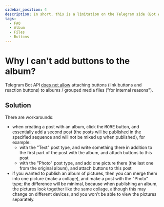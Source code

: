 ```yaml
---
sidebar_position: 4
description: In short, this is a limitation on the Telegram side (Bot API)
tags:
  - FAQ
  - Album
  - Files
  - Buttons
---
```


# Why I can't add buttons to the album?

Telegram Bot API [does not allow](https://stackoverflow.com/questions/77346519/telethon-how-send-album-with-button) attaching buttons (link buttons and reaction buttons) to albums / grouped media files ("for internal reasons").

## Solution

There are workarounds:

* when creating a post with an album, click the <kbd>MORE</kbd> button, and essentially add a second post (the posts will be published in the specified sequence and will not be mixed up when published), for example:
  * with the "Text" post type, and write something there in addition to the first part of the post with the album, and attach buttons to this post
  * with the "Photo" post type, and add one picture there (the last one from the original album), and attach buttons to this post
* if you wanted to publish an album of pictures, then you can merge them into one picture (make a collage), and make a post with the "Photo" type; the difference will be minimal, because when publishing an album, the pictures look together like the same collage, although this may change on different devices, and you won't be able to view the pictures separately.
